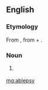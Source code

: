 ==English==

===Etymology===
From {{etyl|grc|en}} {{m|grc|ἀβλεψία||blindness}}, from {{m|grc|ἀ-||not}} + {{m|grc|βλέπω||I see}}.

===Noun===
{{en-noun|-}}

# {{lb|en|medical|rare}} {{alternative form of|ablepsia|lang=en}}

[[mg:ablepsy]]